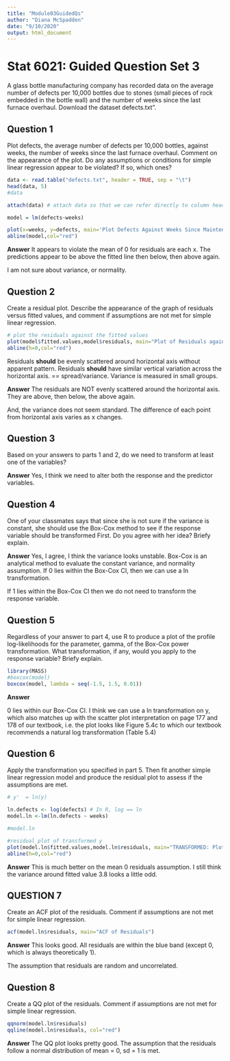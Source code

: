```yaml
---
title: "Module03GuidedQs"
author: "Diana McSpadden"
date: "9/10/2020"
output: html_document
---
```


# Stat 6021: Guided Question Set 3

A glass bottle manufacturing company has recorded data on the average number of defects per 10,000 bottles due to stones (small pieces of rock embedded in the bottle wall) and the number of weeks since the last furnace overhaul. Download the dataset defects.txt".

## Question 1

Plot defects, the average number of defects per 10,000 bottles, against weeks, the number of weeks since the last furnace overhaul. Comment on the appearance of the plot. Do any assumptions or conditions for simple linear regression appear to be violated? If so, which ones?

```r
data <- read.table("defects.txt", header = TRUE, sep = "\t")
head(data, 5)
#data

attach(data) # attach data so that we can refer directly to column headers
```
```r

model = lm(defects~weeks)

```

```r

plot(x=weeks, y=defects, main='Plot Defects Against Weeks Since Maintenance', xlab = 'weeks', ylab = 'Defects (per 10,000 bottles')
abline(model,col="red")

```
**Answer**
It appears to violate the mean of 0 for residuals are each x. The predictions appear to be above the fitted line then below, then above again.

I am not sure about variance, or normality.

## Question 2
Create a residual plot. Describe the appearance of the graph of residuals versus fitted values, and comment if assumptions are not met for simple linear regression.

```r

# plot the residuals against the fitted values
plot(model$fitted.values,model$residuals, main="Plot of Residuals against Fitted Values")
abline(h=0,col="red")

```
Residuals **should** be evenly scattered around horizontal axis without apparent pattern. Residuals **should** have similar vertical variation across the horizontal axis. == spread/variance. Variance is measured in small groups.

**Answer**
The residuals are NOT evenly scattered around the horizontal axis. They are above, then below, the above again.

And, the variance does not seem standard. The difference of each point from horizontal axis varies as x changes.

## Question 3
Based on your answers to parts 1 and 2, do we need to transform at least one of the variables?

**Answer**
Yes, I think we need to alter both the response and the predictor variables.

## Question 4
One of your classmates says that since she is not sure if the variance is constant, she should use the Box-Cox method to see if the response variable should be transformed First. Do you agree with her idea? Briefy explain.

**Answer**
Yes, I agree, I think the variance looks unstable. Box-Cox is an analytical method to evaluate the constant variance, and normality assumption. If 0 lies within the Box-Cox CI, then we can use a ln transformation.

If 1 lies within the Box-Cox CI then we do not need to transform the response variable.

## Question 5
Regardless of your answer to part 4, use R to produce a plot of the profile log-likelihoods for the parameter, gamma, of the Box-Cox power transformation. What transformation, if any, would you apply to the response variable? Briefy explain.

```r
library(MASS)
#boxcox(model)
boxcox(model, lambda = seq(-1.5, 1.5, 0.01))
```
**Answer**

0 lies within our Box-Cox CI. I think we can use a ln transformation on y, which also matches up with the scatter plot interpretation on page 177 and 178 of our textbook, i.e. the plot looks like Figure 5.4c to which our textbook recommends a natural log transformation (Table 5.4)

## Question 6

Apply the transformation you specified in part 5. Then fit another simple linear regression model and produce the residual plot to assess if the assumptions are met.

```r

# y'  = ln(y)

ln.defects <- log(defects) # In R, log == ln
model.ln <-lm(ln.defects ~ weeks)

#model.ln

#residual plot of transformed y
plot(model.ln$fitted.values,model.ln$residuals, main="TRANSFORMED: Plot of Residuals against Fitted Values")
abline(h=0,col="red")

```

**Answer** This is much better on the mean 0 residuals assumption. I still think the variance around fitted value 3.8 looks a little odd.

## QUESTION 7
Create an ACF plot of the residuals. Comment if assumptions are not met for simple linear regression.

```r
acf(model.ln$residuals, main="ACF of Residuals")

```
**Answer**
This looks good. All residuals are within the blue band (except 0, which is always theoretically 1).

The assumption that residuals are random and uncorrelated.

## Question 8

Create a QQ plot of the residuals. Comment if assumptions are not met for simple linear regression.

```r
qqnorm(model.ln$residuals)
qqline(model.ln$residuals, col="red")

```
**Answer**
The QQ plot looks pretty good. The assumption that the residuals follow a normal distribution of mean = 0, sd = 1 is met.

